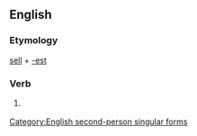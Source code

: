 ==English==

===Etymology===
[[sell]] + [[-est]]

===Verb===
{{infl|en|verb form}}

# {{archaic}} {{form of|Second-person singular simple present form|sell}}

[[Category:English second-person singular forms]]